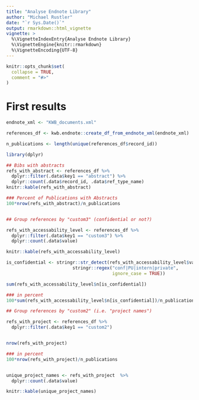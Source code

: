 ```yaml
---
title: "Analyse Endnote Library"
author: "Michael Rustler"
date: "`r Sys.Date()`"
output: rmarkdown::html_vignette
vignette: >
  %\VignetteIndexEntry{Analyse Endnote Library}
  %\VignetteEngine{knitr::rmarkdown}
  %\VignetteEncoding{UTF-8}
---
```


```r
knitr::opts_chunk$set(
  collapse = TRUE,
  comment = "#>"
)
```


# First results

```r
endnote_xml <- "KWB_documents.xml"

references_df <- kwb.endnote::create_df_from_endnote_xml(endnote_xml)

n_publications <- length(unique(references_df$record_id))

library(dplyr)

## Bibs with abstracts
refs_with_abstract <- references_df %>% 
  dplyr::filter(.data$key1 == "abstract") %>%
  dplyr::count(.data$record_id, .data$ref_type_name) 
knitr::kable(refs_with_abstract)

### Percent of Publications with Abstracts
100*nrow(refs_with_abstract)/n_publications 


## Group references by "custom3" (confidential or not?)

refs_with_accessability_level <- references_df %>% 
  dplyr::filter(.data$key1 == "custom3") %>%
  dplyr::count(.data$value) 

knitr::kable(refs_with_accessability_level)

is_confidential <- stringr::str_detect(refs_with_accessability_level$value, 
                         stringr::regex("conf|PU|intern|private",
                                        ignore_case = TRUE))

sum(refs_with_accessability_level$n[is_confidential])

### in percent
100*sum(refs_with_accessability_level$n[is_confidential])/n_publications 

## Group references by "custom2" (i.e. "project names")

refs_with_project <- references_df %>% 
  dplyr::filter(.data$key1 == "custom2") 


nrow(refs_with_project)

### in percent
100*nrow(refs_with_project)/n_publications


unique_project_names <- refs_with_project  %>% 
  dplyr::count(.data$value) 

knitr::kable(unique_project_names)

```
